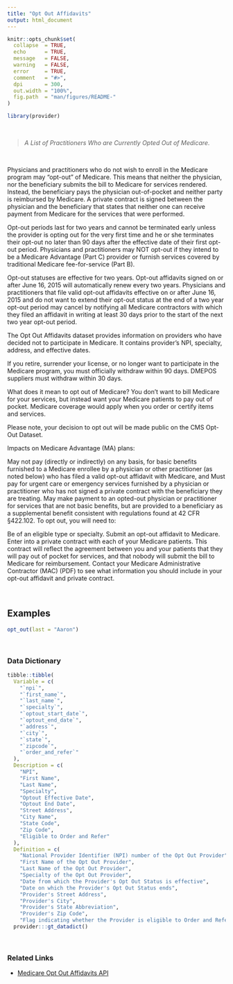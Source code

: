 ```yaml
---
title: "Opt Out Affidavits"
output: html_document
---
```


```r
knitr::opts_chunk$set(
  collapse  = TRUE,
  echo      = TRUE, 
  message   = FALSE, 
  warning   = FALSE,
  error     = TRUE,
  comment   = "#>",
  dpi       = 300, 
  out.width = "100%",
  fig.path  = "man/figures/README-"
)
```

```r
library(provider)
```

<br>

> *A List of Practitioners Who are Currently Opted Out of Medicare.*

<br>

Physicians and practitioners who do not wish to enroll in the Medicare program may “opt-out” of Medicare. This means that neither the physician, nor the beneficiary submits the bill to Medicare for services rendered. Instead, the beneficiary pays the physician out-of-pocket and neither party is reimbursed by Medicare. A private contract is signed between the physician and the beneficiary that states that neither one can receive payment from Medicare for the services that were performed.

Opt-out periods last for two years and cannot be terminated early unless the provider is opting out for the very first time and he or she terminates their opt-out no later than 90 days after the effective date of their first opt-out period. Physicians and practitioners may NOT opt-out if they intend to be a Medicare Advantage (Part C) provider or furnish services covered by traditional Medicare fee-for-service (Part B).

Opt-out statuses are effective for two years. Opt-out affidavits signed on or after June 16, 2015 will automatically renew every two years. Physicians and practitioners that file valid opt-out affidavits effective on or after June 16, 2015 and do not want to extend their opt-out status at the end of a two year opt-out period may cancel by notifying all Medicare contractors with which they filed an affidavit in writing at least 30 days prior to the start of the next two year opt-out period.

The Opt Out Affidavits dataset provides information on providers who have decided not to participate in Medicare. It contains provider's NPI, specialty, address, and effective dates.

If you retire, surrender your license, or no longer want to participate in the Medicare program, you must officially withdraw within 90 days. DMEPOS suppliers must withdraw within 30 days.

What does it mean to opt out of Medicare?
You don’t want to bill Medicare for your services, but instead want your Medicare patients to pay out of pocket. Medicare coverage would apply when you order or certify items and services.

Please note, your decision to opt out will be made public on the CMS Opt-Out Dataset.

Impacts on Medicare Advantage (MA) plans:

May not pay (directly or indirectly) on any basis, for basic benefits furnished to a Medicare enrollee by a physician or other practitioner (as noted below) who has filed a valid opt-out affidavit with Medicare, and
Must pay for urgent care or emergency services furnished by a physician or practitioner who has not signed a private contract with the beneficiary they are treating.
May make payment to an opted-out physician or practitioner for services that are not basic benefits, but are provided to a beneficiary as a supplemental benefit consistent with regulations found at 42 CFR §422.102.
To opt out, you will need to:

Be of an eligible type or specialty.
Submit an opt-out affidavit to Medicare.
Enter into a private contract with each of your Medicare patients. This contract will reflect the agreement between you and your patients that they will pay out of pocket for services, and that nobody will submit the bill to Medicare for reimbursement.
Contact your Medicare Administrative Contractor (MAC) (PDF) to see what information you should include in your opt-out affidavit and private contract.

<br>

## Examples

```r
opt_out(last = "Aaron")
```



<br>


### Data Dictionary

```r
tibble::tibble(
  Variable = c(
    "`npi`", 
    "`first_name`", 
    "`last_name`", 
    "`specialty`", 
    "`optout_start_date`",
    "`optout_end_date`", 
    "`address`", 
    "`city`", 
    "`state`", 
    "`zipcode`", 
    "`order_and_refer`"
  ),
  Description = c(
    "NPI", 
    "First Name", 
    "Last Name", 
    "Specialty", 
    "Optout Effective Date",
    "Optout End Date", 
    "Street Address", 
    "City Name", 
    "State Code", 
    "Zip Code", 
    "Eligible to Order and Refer"
  ),
  Definition = c(
    "National Provider Identifier (NPI) number of the Opt Out Provider",
    "First Name of the Opt Out Provider", 
    "Last Name of the Opt Out Provider",
    "Specialty of the Opt Out Provider", 
    "Date from which the Provider's Opt Out Status is effective",
    "Date on which the Provider's Opt Out Status ends", 
    "Provider's Street Address",
    "Provider's City", 
    "Provider's State Abbreviation",
    "Provider's Zip Code", 
    "Flag indicating whether the Provider is eligible to Order and Refer")) |> 
  provider:::gt_datadict()
```

<br>

### Related Links

   - [Medicare Opt Out Affidavits API](https://data.cms.gov/provider-characteristics/medicare-provider-supplier-enrollment/opt-out-affidavits)

<br><br>

